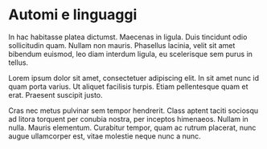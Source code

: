 # Automi e linguaggi \hfill \faCodepen

In hac habitasse platea dictumst. Maecenas in ligula. Duis tincidunt odio
sollicitudin quam. Nullam non mauris. Phasellus lacinia, velit sit amet
bibendum euismod, leo diam interdum ligula, eu scelerisque sem purus in tellus.

Lorem ipsum dolor sit amet, consectetuer adipiscing elit. In sit amet nunc id
quam porta varius. Ut aliquet facilisis turpis. Etiam pellentesque quam et
erat. Praesent suscipit justo.

Cras nec metus pulvinar sem tempor hendrerit. Class aptent taciti sociosqu ad
litora torquent per conubia nostra, per inceptos himenaeos. Nullam in nulla.
Mauris elementum. Curabitur tempor, quam ac rutrum placerat, nunc augue
ullamcorper est, vitae molestie neque nunc a nunc. 


